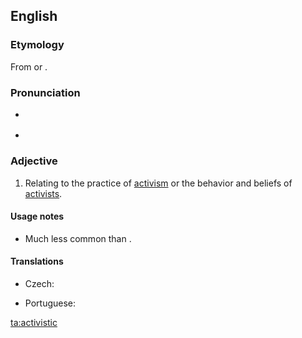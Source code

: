 ==English==

===Etymology===
From {{affix|en|activist|-ic}} or {{affix|en|active|-istic}}.

===Pronunciation===
* {{a|US}} {{IPA|/æk.tɪˈvɪst.ɪk/|lang=en}}
* {{rhymes|ɪstɪk|lang=en}}

===Adjective===
{{en-adj}}

# Relating to the practice of [[activism]] or the behavior and beliefs of [[activists]].

====Usage notes====
* Much less common than {{m|en|activist|pos=adjective}}.

====Translations====
{{trans-see|activist|[[activist#Adjective|activist]]}}
{{trans-top|relating to the practice of activism or the behavior and beliefs of activists}}
* Czech: {{t|cs|aktivistický|m}}
{{trans-mid}}
* Portuguese: {{t+|pt|ativista}}
{{trans-bottom}}

[[ta:activistic]]